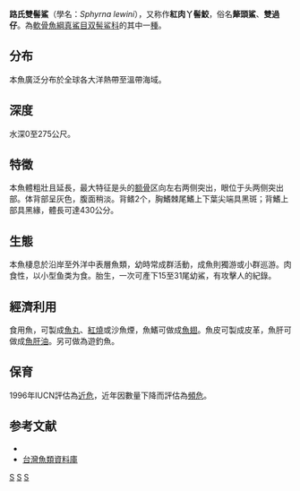 {{Speciesbox 
| taxon = Sphyrna lewini
| image = Scalloped hammerhead cocos.jpg
| image2 =Sphyrna lewini Gervais.jpg
| status = CR
| status_system = IUCN3.1
| status_ref = <ref name=IUCN>{{Cite iucn |author=Rigby, C.L., Dulvy, N.K., Barreto, R., Carlson, J., Fernando, D., Fordham, S., Francis, M.P., Herman, K., Jabado, R.W., Liu, K.M., Marshall, A., Pacoureau, N., Romanov, E., Sherley, R.B. & Winker, H. |title=''Sphyrna lewini'' |journal=[[The_IUCN_Red_List_of_Threatened_Species|The IUCN Red List of Threatened Species]] |volume=2019 |page=e.T39385A2918526 |publisher=[[IUCN|IUCN]] |date=2019 |url=https://www.iucnredlist.org/species/39385/2918526 |doi=}}</ref>
| binomial_authority = [[Griffith|Griffith]] & [[Smith|Smith]], 1834
| range_map = Sphyrna lewini distmap.png
| range_map_width = 250px
| range_map_caption = 紅肉丫髻鮫的分佈
| synonyms = *''Cestracion oceanica''<br /><small>Garman, 1913</small>''
*''Zygaena erythraea''<br /><small>Klunzinger, 1871</small>''
*''Zygaena lewini''<br /><small>Griffith & Smith, 1834</small>''
*''Sphyrna diplana''<br /><small>Springer, 1941</small>''
*''Zygaena indica''<br /><small>van Hasselt, 1823</small>''
*''Cestracion leeuwenii''<br /><small>Day, 1865</small>''
}}

'''路氏雙髻鯊'''（學名：''Sphyrna lewini''），又称作'''紅肉丫髻鮫'''，俗名'''犛頭鯊'''、'''雙過仔'''。為[[軟骨魚綱|軟骨魚綱]][[真鯊目|真鯊目]][[双髻鲨科|双髻鲨科]]的其中一[[種|種]]。

==分布==
本魚廣泛分布於全球各大洋熱帶至溫帶海域。

==深度==
水深0至275公尺。

==特徵==
本魚體粗壯且延長，最大特征是头的[[额骨|额骨]]区向左右两侧突出，眼位于头两侧突出部。体背部呈灰色，腹面稍淡。背鳍2个，胸鰭棘尾鰭上下葉尖端具黑斑；背鰭上部具黑緣，體長可達430公分。

==生態==
本魚棲息於沿岸至外洋中表層魚類，幼時常成群活動，成魚則獨游或小群巡游。肉食性，以小型鱼类为食。胎生，一次可產下15至31尾幼鯊，有攻擊人的紀錄。

==經濟利用==
食用魚，可製成[[魚丸|魚丸]]、[[紅燒|紅燒]]或沙魚煙，魚鰭可做成[[魚翅|魚翅]]。魚皮可製成皮革，魚肝可做成[[魚肝油|魚肝油]]。另可做為遊釣魚。
== 保育 ==
1996年IUCN評估為[[近危|近危]]，近年因數量下降而評估為[[頻危|頻危]]。

==参考文献==
*{{FishBase_species|genus=Sphyrna|species=lewini|year=2011|month=12}}
*[http://fishdb.sinica.edu.tw/ 台灣魚類資料庫] {{Wayback|url=http://fishdb.sinica.edu.tw/ |date=20160304193340 }}
{{taxonbar}}

[[Category:食用鱼|S]]
[[Category:双髻鲨属|S]]
[[Category:1834年描述的鱼类|S]]
